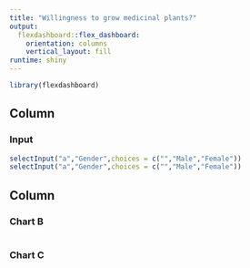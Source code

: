 ```yaml
---
title: "Willingness to grow medicinal plants?"
output: 
  flexdashboard::flex_dashboard:
    orientation: columns
    vertical_layout: fill
runtime: shiny
---
```


```r
library(flexdashboard)
```

Column {data-width=650}
-----------------------------------------------------------------------

### Input

```r
selectInput("a","Gender",choices = c("","Male","Female"))
selectInput("a","Gender",choices = c("","Male","Female"))


```

Column {data-width=350}
-----------------------------------------------------------------------

### Chart B

```r

```

### Chart C

```r

```

